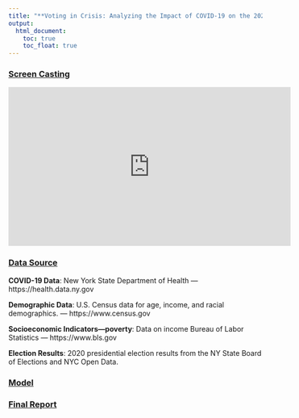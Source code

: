 ```yaml
---
title: "**Voting in Crisis: Analyzing the Impact of COVID-19 on the 2020 Election in New York State**"
output: 
  html_document:
    toc: true
    toc_float: true
---
```


### [**Screen Casting**](https://www.youtube.com/watch?v=7gidk_5bHfA)
<iframe width="560" height="315" src="https://www.youtube.com/watch?v=7gidk_5bHfA" title="YouTube video player" frameborder="0" allow="accelerometer; autoplay; clipboard-write; encrypted-media; gyroscope; picture-in-picture; web-share" allowfullscreen></iframe>


### [**Data Source**](about_data.html)
**COVID-19 Data**: New York State Department of Health --- https://health.data.ny.gov

**Demographic Data**: U.S. Census data for age, income, and racial demographics. --- https://www.census.gov

**Socioeconomic Indicators---poverty**: Data on income Bureau of Labor Statistics --- https://www.bls.gov

**Election Results**: 2020 presidential election results from the NY State Board of Elections and NYC Open Data. 


### [**Model**](model.html)


### [**Final Report**](final_report.html)


